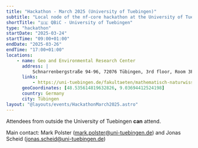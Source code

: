 ```yaml
---
title: "Hackathon - March 2025 (University of Tuebingen)"
subtitle: "Local node of the nf-core hackathon at the University of Tuebingen, Tuebingen, Germany"
shortTitle: "🇩🇪 QBiC - University of Tuebingen"
type: "hackathon"
startDate: "2025-03-24"
startTime: "09:00+01:00"
endDate: "2025-03-26"
endTime: "17:00+01:00"
locations:
    - name: Geo and Environmental Research Center
      address: |
          Schnarrenbergstraße 94-96, 72076 Tübingen, 3rd floor, Room 3F03
      links:
          - https://uni-tuebingen.de/fakultaeten/mathematisch-naturwissenschaftliche-fakultaet/fachbereiche/geowissenschaften/fachbereich/standorte/geo-und-umweltforschungszentrum-guz
      geoCoordinates: [48.535614819632826, 9.03694412524198]
      country: Germany
      city: Tübingen
layout: "@layouts/events/HackathonMarch2025.astro"
---
```


Attendees from outside the University of Tuebingen **can** attend.

Main contact: Mark Polster ([mark.polster@uni-tuebingen.de](mailto:mark.polster@uni-tuebingen.de)) and Jonas Scheid ([jonas.scheid@uni-tuebingen.de](mailto:jonas.scheid@uni-tuebingen.de))
